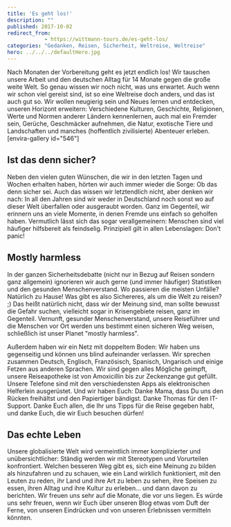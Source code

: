 ```yaml
---
title: 'Es geht los!'
description: ""
published: 2017-10-02
redirect_from: 
            - https://wittmann-tours.de/es-geht-los/
categories: "Gedanken, Reisen, Sicherheit, Weltreise, Weltreise"
hero: ../../../defaultHero.jpg
---
```

Nach Monaten der Vorbereitung geht es jetzt endlich los! Wir tauschen unsere Arbeit und den deutschen Alltag für 14 Monate gegen die große weite Welt. So genau wissen wir noch nicht, was uns erwartet. Auch wenn wir schon viel gereist sind, ist so eine Weltreise doch anders, und das ist auch gut so. Wir wollen neugierig sein und Neues lernen und entdecken, unseren Horizont erweitern: Verschiedene Kulturen, Geschichte, Religionen, Werte und Normen anderer Ländern kennenlernen, auch mal ein Fremder sein, Gerüche, Geschmäcker aufnehmen, die Natur, exotische Tiere und Landschaften und manches (hoffentlich zivilisierte) Abenteuer erleben. \[envira-gallery id="546"]

<!--more-->

## Ist das denn sicher?

Neben den vielen guten Wünschen, die wir in den letzten Tagen und Wochen erhalten haben, hörten wir auch immer wieder die Sorge: Ob das denn sicher sei. Auch das wissen wir letztendlich nicht, aber denken wir nach: In all den Jahren sind wir weder in Deutschland noch sonst wo auf dieser Welt überfallen oder ausgeraubt worden. Ganz im Gegenteil, wir erinnern uns an viele Momente, in denen Fremde uns einfach so geholfen haben. Vermutlich lässt sich das sogar verallgemeinern: Menschen sind viel häufiger hilfsbereit als feindselig. Prinzipiell gilt in allen Lebenslagen: Don't panic!

## Mostly harmless

In der ganzen Sicherheitsdebatte (nicht nur in Bezug auf Reisen sondern ganz allgemein) ignorieren wir auch gerne (und immer häufiger) Statistiken und den gesunden Menschenverstand. Wo passieren die meisten Unfälle? Natürlich zu Hause! Was gibt es also Sichereres, als um die Welt zu reisen? ;) Das heißt natürlich nicht, dass wir der Meinung sind, man sollte bewusst die Gefahr suchen, vielleicht sogar in Krisengebiete reisen, ganz im Gegenteil. Vernunft, gesunder Menschenverstand, unsere Reiseführer und die Menschen vor Ort werden uns bestimmt einen sicheren Weg weisen, schließlich ist unser Planet "mostly harmless".

Außerdem haben wir ein Netz mit doppeltem Boden: Wir haben uns gegenseitig und können uns blind aufeinander verlassen. Wir sprechen zusammen Deutsch, Englisch, Französisch, Spanisch, Ungarisch und einige Fetzen aus anderen Sprachen. Wir sind gegen alles Mögliche geimpft, unsere Reiseapotheke ist von Amoxicillin bis zur Zeckenzange gut gefüllt. Unsere Telefone sind mit den verschiedensten Apps als elektronischen Helferlein ausgerüstet. Und wir haben Euch: Danke Mama, dass Du uns den Rücken freihältst und den Papiertiger bändigst. Danke Thomas für den IT-Support. Danke Euch allen, die Ihr uns Tipps für die Reise gegeben habt, und danke Euch, die wir Euch besuchen dürfen!

## Das echte Leben

Unsere globalisierte Welt wird vermeintlich immer komplizierter und unübersichtlicher: Ständig werden wir mit Stereotypen und Vorurteilen konfrontiert. Welchen besseren Weg gibt es, sich eine Meinung zu bilden als hinzufahren und zu schauen, wie ein Land wirklich funktioniert, mit den Leuten zu reden, ihr Land und ihre Art zu leben zu sehen, ihre Speisen zu essen, ihren Alltag und ihre Kultur zu erleben… und dann davon zu berichten. Wir freuen uns sehr auf die Monate, die vor uns liegen. Es würde uns sehr freuen, wenn wir Euch über unseren Blog etwas vom Duft der Ferne, von unseren Eindrücken und von unseren Erlebnissen vermitteln könnten.

